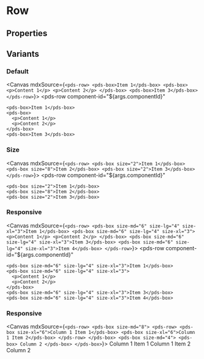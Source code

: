 
<Meta of={stories} />

# Row

## Properties

<ArgTypes of={stories} />

## Variants

### Default

<Canvas mdxSource={`
<pds-row>
  <pds-box>Item 1</pds-box>
  <pds-box>
    <p>Content 1</p>
    <p>Content 2</p>
  </pds-box>
  <pds-box>Item 3</pds-box>
</pds-row>
`}>
  <pds-row
    component-id="${args.componentId}" 
  >
    <pds-box>Item 1</pds-box>
    <pds-box>
      <p>Content 1</p>
      <p>Content 2</p>
    </pds-box>
    <pds-box>Item 3</pds-box>
  </pds-row>
</Canvas>

### Size
<Canvas mdxSource={`
<pds-row>
  <pds-box size="2">Item 1</pds-box>
  <pds-box size="8">Item 2</pds-box>
  <pds-box size="2">Item 3</pds-box>
</pds-row>
`}>
  <pds-row
    component-id="${args.componentId}" 
  >
    <pds-box size="2">Item 1</pds-box>
    <pds-box size="8">Item 2</pds-box>
    <pds-box size="2">Item 3</pds-box>
  </pds-row>
</Canvas>

### Responsive
<Canvas mdxSource={`
<pds-row>
  <pds-box size-md="6" size-lg="4" size-xl="3">Item 1</pds-box>
  <pds-box size-md="6" size-lg="4" size-xl="3">
    <p>Content 1</p>
    <p>Content 2</p>
  </pds-box>
  <pds-box size-md="6" size-lg="4" size-xl="3">Item 3</pds-box>
  <pds-box size-md="6" size-lg="4" size-xl="3">Item 4</pds-box>
</pds-row>
`}>
  <pds-row
    component-id="${args.componentId}" 
  >
    <pds-box size-md="6" size-lg="4" size-xl="3">Item 1</pds-box>
    <pds-box size-md="6" size-lg="4" size-xl="3">
      <p>Content 1</p>
      <p>Content 2</p>
    </pds-box>
    <pds-box size-md="6" size-lg="4" size-xl="3">Item 3</pds-box>
    <pds-box size-md="6" size-lg="4" size-xl="3">Item 4</pds-box>
  </pds-row>
</Canvas>

### Responsive

<Canvas mdxSource={`
<pds-row>
  <pds-box size-md="8">
    <pds-row>
      <pds-box size-xl="6">Column 1 Item 1</pds-box>
      <pds-box size-xl="6">Column 1 Item 2</pds-box>
    </pds-row>
  </pds-box>
  <pds-box size-md="4">
    <pds-box>
      Column 2
    </pds-box>
  </pds-box>
`}>
  <pds-row>
    <pds-box size-md="8">
      <pds-row>
        <pds-box size-xl="6">Column 1 Item 1</pds-box>
        <pds-box size-xl="6">Column 1 Item 2</pds-box>
      </pds-row>
    </pds-box>
    <pds-box size-md="4">
      <pds-box>
        Column 2
      </pds-box>
    </pds-box>
  </pds-row>
</Canvas>
